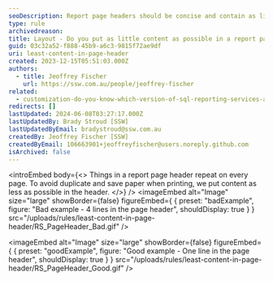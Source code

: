 ```yaml
---
seoDescription: Report page headers should be concise and contain as little content as possible to avoid duplication on every page. This approach helps save paper when printing and keeps the report organized.
type: rule
archivedreason:
title: Layout - Do you put as little content as possible in a report page header?
guid: 03c32a52-f888-45b9-a6c3-9815f72ae9df
uri: least-content-in-page-header
created: 2023-12-15T05:51:03.000Z
authors:
  - title: Jeoffrey Fischer
    url: https://ssw.com.au/people/jeoffrey-fischer
related:
  - customization-do-you-know-which-version-of-sql-reporting-services-and-visual-studio-you-are-using
redirects: []
lastUpdated: 2024-06-08T03:27:17.000Z
lastUpdatedBy: Brady Stroud [SSW]
lastUpdatedByEmail: bradystroud@ssw.com.au
createdBy: Jeoffrey Fischer [SSW]
createdByEmail: 106663901+jeoffreyfischer@users.noreply.github.com
isArchived: false
---
```


<introEmbed
  body={<>
Things in a report page header repeat on every page. To avoid duplicate and save paper when printing, we put content as less as possible in the header.
  </>}
/>
<imageEmbed
  alt="Image"
  size="large"
  showBorder={false}
  figureEmbed={ {
    preset: "badExample",
    figure: "Bad example - 4 lines in the page header",
    shouldDisplay: true
  } }
  src="/uploads/rules/least-content-in-page-header/RS_PageHeader_Bad.gif"
/>

<imageEmbed
  alt="Image"
  size="large"
  showBorder={false}
  figureEmbed={ {
    preset: "goodExample",
    figure: "Good example - One line in the page header",
    shouldDisplay: true
  } }
  src="/uploads/rules/least-content-in-page-header/RS_PageHeader_Good.gif"
/>
